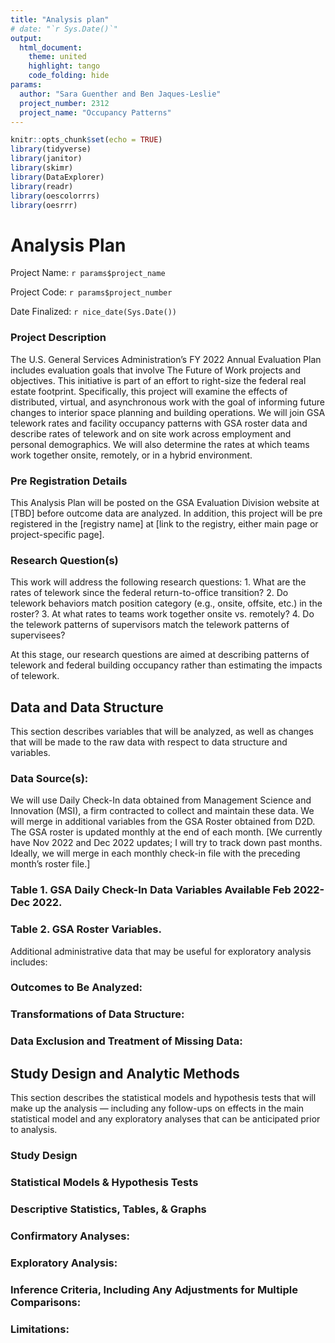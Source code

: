 ```yaml
---
title: "Analysis plan"
# date: "`r Sys.Date()`"
output: 
  html_document:
    theme: united
    highlight: tango
    code_folding: hide
params:
  author: "Sara Guenther and Ben Jaques-Leslie"
  project_number: 2312
  project_name: "Occupancy Patterns"
---
```


```r
knitr::opts_chunk$set(echo = TRUE)
library(tidyverse)
library(janitor)
library(skimr)
library(DataExplorer)
library(readr)
library(oescolorrrs)
library(oesrrr)
```

# Analysis Plan

Project Name: `r params$project_name`

Project Code: `r params$project_number`

Date Finalized: `r nice_date(Sys.Date())`

<!-- How this document is to be used:  -->

<!-- This document serves as a basis for distinguishing between planned confirmatory analyses and any exploratory analyses that might be conducted on project data. This is crucial to ensuring that results of statistical tests are properly interpreted and reported. For the Analysis Plan to fulfill this purpose, it is essential that it be finalized and date-stamped before we take possession of outcome data. Once this plan is finalized, a date is entered above, and the document is posted publicly on our team website.  -->

<!-- If any analyses are described that will not be included in the MSG abstract or reported to the agency partner, then explicitly identify these in order to streamline reanalysis. -->

### Project Description

<!-- [Brief description of the project, including the challenge, the intervention(s) to be tested, and the questions to be answered. This should be brief, but should provide context sufficient for the analysis plan that follows.] -->

The U.S. General Services Administration’s FY 2022 Annual Evaluation Plan includes evaluation goals that involve The Future of Work projects and objectives. This initiative is part of an effort to right-size the federal real estate footprint. Specifically, this project will examine the effects of distributed, virtual, and asynchronous work with the goal of informing future changes to interior space planning and building operations. We will join GSA telework rates and facility occupancy patterns with GSA roster data and describe rates of telework and on site work across employment and personal demographics. We will also determine the rates at which teams work together onsite, remotely, or in a hybrid environment.



### Pre Registration Details

This Analysis Plan will be posted on the GSA Evaluation Division website at [TBD] before outcome data are analyzed. In addition, this project will be pre registered in the [registry name] at [link to the registry, either main page or project-specific page].

### Research Question(s)

This work will address the following research questions:
1. What are the rates of telework since the federal return-to-office transition?
2. Do telework behaviors match position category (e.g., onsite, offsite, etc.) in the roster?
3. At what rates to teams work together onsite vs. remotely?
4. Do the telework patterns of supervisors match the telework patterns of supervisees?

At this stage, our research questions are aimed at describing patterns of telework and federal building occupancy rather than estimating the impacts of telework.

## Data and Data Structure

This section describes variables that will be analyzed, as well as changes that will be made to the raw data with respect to data structure and variables.

### Data Source(s):

We will use Daily Check-In data obtained from Management Science and Innovation (MSI), a firm contracted to collect and maintain these data. We will merge in additional variables from the GSA Roster obtained from D2D. The GSA roster is updated monthly at the end of each month. [We currently have Nov 2022 and Dec 2022 updates; I will try to track down past months. Ideally, we will merge in each monthly check-in file with the preceding month’s roster file.]

### Table 1. GSA Daily Check-In Data Variables Available Feb 2022-Dec 2022.


### Table 2. GSA Roster Variables.


Additional administrative data that may be useful for exploratory analysis includes:

### Outcomes to Be Analyzed:

<!-- [List all outcome variables for which analysis is planned. If specific variable names are unavailable, describe the outcomes in sufficient detail to appropriately guide or constrain their calculation. Specify which outcomes will be submitted to confirmatory versus exploratory analysis (or do this later in the ‘Statistical Models & Hypothesis Tests’ section if it is more appropriate there).] -->


### Transformations of Data Structure:

<!-- [Describe variables that will be added to the raw data. These may be variables used in the experimental design (e.g., blocking variables) or covariates merged in from a different dataset.]  -->

<!-- [Describe new variables that will be created by transforming or combining variables in the raw data. If you plan on transforming, centering, or recoding the data, or will apply a coding scheme for categorical variables, please describe that process.  If any measurements are  going to be combined into an index (or even a mean), what measures will you use and how will they be combined? Include either a formula or a precise description of your method.] -->

<!-- [Describe any plans to transform the structure of your data (e.g., from cross-sectional to panel).] -->


### Data Exclusion and Treatment of Missing Data:

<!-- [Describe criteria you will use to determine whether any observations should be excluded from analysis (e.g., values that are likely data-recording errors, outliers, etc.).] -->

<!-- [Describe your plan to handle missing data.  How will you deal with incomplete or missing data (e.g., pairwise or listwise deletion, imputation, interpolation)?] -->


## Study Design and Analytic Methods

This section describes the statistical models and hypothesis tests that will make up the analysis --- including any follow-ups on effects in the main statistical model and any exploratory analyses that can be anticipated prior to analysis.

### Study Design

<!-- [prompt] -->


### Statistical Models & Hypothesis Tests

<!-- [What criteria will you use to make inferences? Please describe the information you will use (e.g., specify the p-values), as well as cut-off criteria, where appropriate. Will you be using one- or two-tailed tests for each of your analyses? If you are comparing multiple conditions or testing multiple hypotheses, what method will you use to correct for multiple tests? If you are taking into account practical significance, please specify a minimum effect size of interest.] -->


### Descriptive Statistics, Tables, & Graphs

<!-- [What descriptive statistics, tables, and graphs will be needed for reporting? If possible, provide table shells and/or mock graphs. If any statistics, tables, or graphs  are listed that will not be included in the MSG abstract or reported to the agency partner, then explicitly identify these in order to streamline reanalysis.] -->


### Confirmatory Analyses:

<!-- [Specify the hypothesis test(s) that will be reported as confirmatory. Which outcome and which of the above statistical models will you use to test each hypothesis? If you plan to test null hypotheses other than equality (zero effect), please specify the type of test and the margin. Remember that any test not included here must be noted as an exploratory test in any report of this research. Keep in mind that you can specify contingent or follow-up analyses that are still confirmatory. For example, if you find a main effect of the treatment, will you test for heterogeneous treatment effects? Will you look for specific pairwise differences between treatment arms if you find an overall effect of the pooled treatment? Exploratory analyses can be recorded in the next section. If any analyses are described that will not be included in the MSG abstract or reported to the agency partner, then explicitly identify these in order to streamline reanalysis.] -->


### Exploratory Analysis:

<!-- [OPTIONAL: If you plan to explore your data set to look for unexpected differences or relationships, you may describe those tests here. An exploratory test is any test where a prediction is not made up front, or where there are multiple possible tests that you are going to use. A statistically significant finding in an exploratory test is a great way to form a new confirmatory hypothesis, which could then be tested using a pre-specified analysis at a later time. Note that exploratory analyses will not, by default, be included in reanalysis.] -->


### Inference Criteria, Including Any Adjustments for Multiple Comparisons:

<!-- [What criteria will you use to make inferences? Please describe the information you will use (e.g., specify the p-values), as well as cut-off criteria, where appropriate. Will you be using one- or two-tailed tests for each of your analyses? If you are comparing multiple conditions or testing multiple hypotheses, what method will you use to correct for multiple tests? If you are taking into account practical significance, please specify a minimum effect size of interest.] -->


### Limitations:

<!-- [Describe any anticipated limitations associated with this analysis, if not previously identified in the Project Design document.] -->

